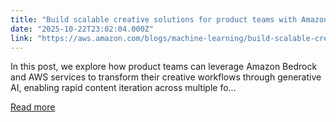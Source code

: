 ```yaml
---
title: "Build scalable creative solutions for product teams with Amazon Bedrock"
date: "2025-10-22T23:02:04.000Z"
link: "https://aws.amazon.com/blogs/machine-learning/build-scalable-creative-solutions-for-product-teams-with-amazon-bedrock/"
---
```


In this post, we explore how product teams can leverage Amazon Bedrock and AWS services to transform their creative workflows through generative AI, enabling rapid content iteration across multiple fo...

[Read more](https://aws.amazon.com/blogs/machine-learning/build-scalable-creative-solutions-for-product-teams-with-amazon-bedrock/)
